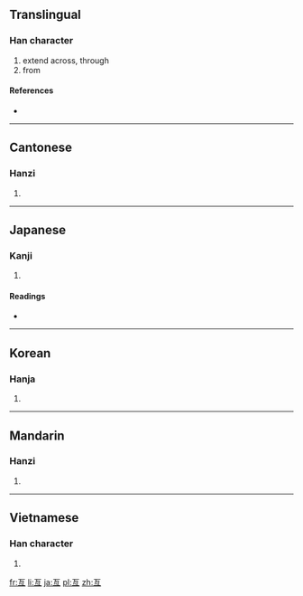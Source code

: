 {{also|亘}}<!-- may be replaced by zh-forms -->
==Translingual==

===Han character===
{{Han char|rn=7|rad=二|as=04|sn=6|four=1010<sub>6</sub>|canj=一月一 (MBM)}}

# extend across, through
# from

====References====
* {{Han ref|kx=0087.070|dkj=00265|dj=0183.120|hdz=10019.050|uh=4E99|ud=20121|bh=A5E5|bd=42469}}

----

==Cantonese==

===Hanzi===
{{yue-hanzi|jyut=|y=gang2}}

# {{defn|lang=yue|sort=二04}}

----

==Japanese==

===Kanji===
{{ja-kanji|grade=|rs=二04}}

# {{defn|lang=ja|sort=二04}}

====Readings====
* {{ja-readings|on=[[こう]] (kō)|kun=[[わたる]] (wataru), [[わたり]] (watari)}}

----

==Korean==

===Hanja===
{{ko-hanja|hangeul=긍|rv=geung|mr=kŭng}}

# {{defn|lang=ko|sort=二04}}

----

==Mandarin==

===Hanzi===
{{cmn-hanzi|pin=[[gèn]] ([[gen4]]), [[gèng]] ([[geng4]])|wg=ken<sup>4</sup>, keng<sup>4</sup>}}

# {{defn|lang=cmn|sort=二04}}

----

==Vietnamese==

===Han character===
{{vi-hantu|[[cắng]], [[cẳng]], [[cứng]], [[gắng]], [[hẵng]]|rs=二04}}

# {{defn|lang=vi|sort=二04}}

[[fr:亙]]
[[li:亙]]
[[ja:亙]]
[[pl:亙]]
[[zh:亙]]